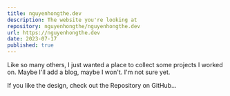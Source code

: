 ```yaml
---
title: nguyenhongthe.dev
description: The website you're looking at
repository: nguyenhongthe/nguyenhongthe.dev
url: https://nguyenhongthe.dev
date: 2023-07-17
published: true
---
```



Like so many others, I just wanted a place to collect some projects I worked on. Maybe I'll add a blog, maybe I won't. I'm not sure yet.

If you like the design, check out the Repository on GitHub...

